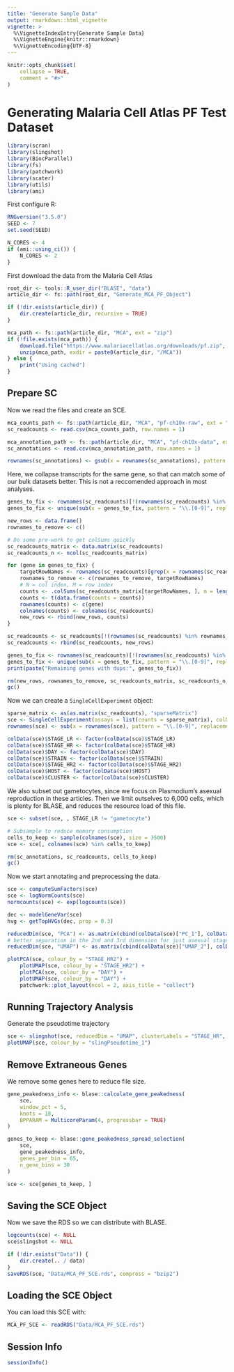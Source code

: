 ```yaml
---
title: "Generate Sample Data"
output: rmarkdown::html_vignette
vignette: >
  %\VignetteIndexEntry{Generate Sample Data}
  %\VignetteEngine{knitr::rmarkdown}
  %\VignetteEncoding{UTF-8}
---
```


```r
knitr::opts_chunk$set(
    collapse = TRUE,
    comment = "#>"
)
```

# Generating Malaria Cell Atlas PF Test Dataset

```r
library(scran)
library(slingshot)
library(BiocParallel)
library(fs)
library(patchwork)
library(scater)
library(utils)
library(ami)
```

First configure R:
```r
RNGversion("3.5.0")
SEED <- 7
set.seed(SEED)
```

```r
N_CORES <- 4
if (ami::using_ci()) {
    N_CORES <- 2
}
```

First download the data from the Malaria Cell Atlas
```r
root_dir <- tools::R_user_dir("BLASE", "data")
article_dir <- fs::path(root_dir, "Generate_MCA_PF_Object")

if (!dir.exists(article_dir)) {
    dir.create(article_dir, recursive = TRUE)
}

mca_path <- fs::path(article_dir, "MCA", ext = "zip")
if (!file.exists(mca_path)) {
    download.file("https://www.malariacellatlas.org/downloads/pf.zip", mca_path)
    unzip(mca_path, exdir = paste0(article_dir, "/MCA"))
} else {
    print("Using cached")
}
```

## Prepare SC
Now we read the files and create an SCE.

```r
mca_counts_path <- fs::path(article_dir, "MCA", "pf-ch10x-raw", ext = "csv")
sc_readcounts <- read.csv(mca_counts_path, row.names = 1)

mca_annotation_path <- fs::path(article_dir, "MCA", "pf-ch10x-data", ext = "csv")
sc_annotations <- read.csv(mca_annotation_path, row.names = 1)

rownames(sc_annotations) <- gsub(x = rownames(sc_annotations), pattern = "-", replacement = ".", fixed = TRUE)
```

Here, we collapse transcripts for the same gene, so that can match some of our bulk datasets better. This is not a reccomended approach in most analyses.
```r
genes_to_fix <- rownames(sc_readcounts)[!(rownames(sc_readcounts) %in% sub(x = rownames(sc_readcounts), pattern = "\\.[0-9]", replacement = ""))]
genes_to_fix <- unique(sub(x = genes_to_fix, pattern = "\\.[0-9]", replacement = ""))

new_rows <- data.frame()
rownames_to_remove <- c()

# Do some pre-work to get colSums quickly
sc_readcounts_matrix <- data.matrix(sc_readcounts)
sc_readcounts_n <- ncol(sc_readcounts_matrix)

for (gene in genes_to_fix) {
    targetRowNames <- rownames(sc_readcounts)[grep(x = rownames(sc_readcounts), pattern = gene)]
    rownames_to_remove <- c(rownames_to_remove, targetRowNames)
    # N = col index, M = row index
    counts <- .colSums(sc_readcounts_matrix[targetRowNames, ], m = length(targetRowNames), n = sc_readcounts_n)
    counts <- t(data.frame(counts = counts))
    rownames(counts) <- c(gene)
    colnames(counts) <- colnames(sc_readcounts)
    new_rows <- rbind(new_rows, counts)
}

sc_readcounts <- sc_readcounts[!(rownames(sc_readcounts) %in% rownames_to_remove), ]
sc_readcounts <- rbind(sc_readcounts, new_rows)

genes_to_fix <- rownames(sc_readcounts)[!(rownames(sc_readcounts) %in% sub(x = rownames(sc_readcounts), pattern = "\\.[0-9]", replacement = ""))]
genes_to_fix <- unique(sub(x = genes_to_fix, pattern = "\\.[0-9]", replacement = ""))
print(paste("Remaining genes with dups:", genes_to_fix))

rm(new_rows, rownames_to_remove, sc_readcounts_matrix, sc_readcounts_n, genes_to_fix, targetRowNames, gene)
gc()
```

Now we can create a `SingleCellExperiment` object:
```r
sparse_matrix <- as(as.matrix(sc_readcounts), "sparseMatrix")
sce <- SingleCellExperiment(assays = list(counts = sparse_matrix), colData = sc_annotations)
rownames(sce) <- sub(x = rownames(sce), pattern = "\\.[0-9]", replacement = "")

colData(sce)$STAGE_LR <- factor(colData(sce)$STAGE_LR)
colData(sce)$STAGE_HR <- factor(colData(sce)$STAGE_HR)
colData(sce)$DAY <- factor(colData(sce)$DAY)
colData(sce)$STRAIN <- factor(colData(sce)$STRAIN)
colData(sce)$STAGE_HR2 <- factor(colData(sce)$STAGE_HR2)
colData(sce)$HOST <- factor(colData(sce)$HOST)
colData(sce)$CLUSTER <- factor(colData(sce)$CLUSTER)
```

We also subset out gametocytes, since we focus on Plasmodium's asexual reproduction in these articles. Then we limit outselves to 6,000 cells, which is plenty for BLASE, and reduces the resource load of this file.
```r
sce <- subset(sce, , STAGE_LR != "gametocyte")

# Subsample to reduce memory consumption
cells_to_keep <- sample(colnames(sce), size = 3500)
sce <- sce[, colnames(sce) %in% cells_to_keep]

rm(sc_annotations, sc_readcounts, cells_to_keep)
gc()
```

Now we start annotating and preprocessing the data.
```r
sce <- computeSumFactors(sce)
sce <- logNormCounts(sce)
normcounts(sce) <- exp(logcounts(sce))

dec <- modelGeneVar(sce)
hvg <- getTopHVGs(dec, prop = 0.3)

reducedDim(sce, "PCA") <- as.matrix(cbind(colData(sce)["PC_1"], colData(sce)["PC_2"], colData(sce)["PC_3"]))
# better separation in the 2nd and 3rd dimension for just asexual stages
reducedDim(sce, "UMAP") <- as.matrix(cbind(colData(sce)["UMAP_2"], colData(sce)["UMAP_3"]))

plotPCA(sce, colour_by = "STAGE_HR2") +
    plotUMAP(sce, colour_by = "STAGE_HR2") +
    plotPCA(sce, colour_by = "DAY") +
    plotUMAP(sce, colour_by = "DAY") +
    patchwork::plot_layout(ncol = 2, axis_title = "collect")
```

## Running Trajectory Analysis

Generate the pseudotime trajectory
```r
sce <- slingshot(sce, reducedDim = "UMAP", clusterLabels = "STAGE_HR", start.clus = "early ring")
plotUMAP(sce, colour_by = "slingPseudotime_1")
```
## Remove Extraneous Genes
We remove some genes here to reduce file size.
```r
gene_peakedness_info <- blase::calculate_gene_peakedness(
    sce,
    window_pct = 5,
    knots = 18,
    BPPARAM = MulticoreParam(4, progressbar = TRUE)
)

genes_to_keep <- blase::gene_peakedness_spread_selection(
    sce,
    gene_peakedness_info,
    genes_per_bin = 65,
    n_gene_bins = 30
)

sce <- sce[genes_to_keep, ]
```

## Saving the SCE Object
Now we save the RDS so we can distribute with BLASE.
```r
logcounts(sce) <- NULL
sce$slingshot <- NULL

if (!dir.exists("Data")) {
    dir.create(.. / data)
}
saveRDS(sce, "Data/MCA_PF_SCE.rds", compress = "bzip2")
```

## Loading the SCE Object
You can load this SCE with:
```r
MCA_PF_SCE <- readRDS("Data/MCA_PF_SCE.rds")
```

## Session Info
``` r
sessionInfo()
```

